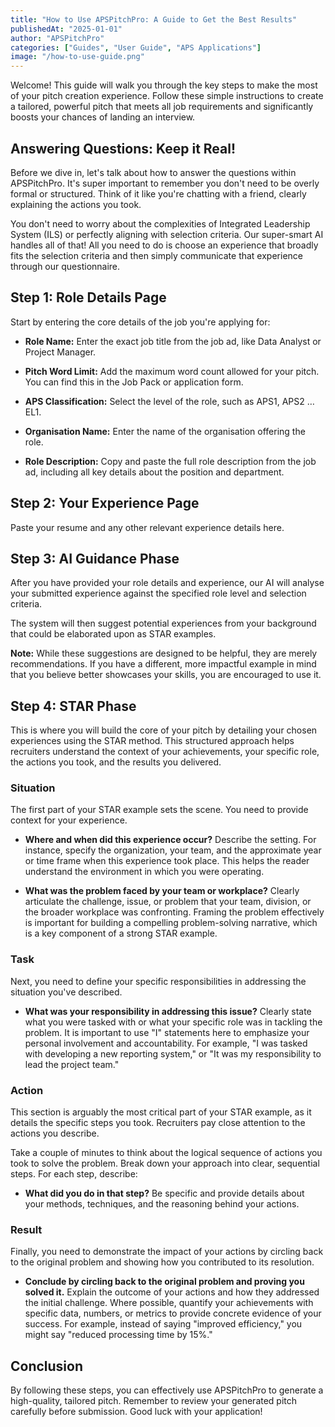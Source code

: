 ```yaml
---
title: "How to Use APSPitchPro: A Guide to Get the Best Results"
publishedAt: "2025-01-01"
author: "APSPitchPro"
categories: ["Guides", "User Guide", "APS Applications"]
image: "/how-to-use-guide.png"
---
```


Welcome! This guide will walk you through the key steps to make the most of your pitch creation experience. Follow these simple instructions to create a tailored, powerful pitch that meets all job requirements and significantly boosts your chances of landing an interview.

## Answering Questions: Keep it Real!

Before we dive in, let's talk about how to answer the questions within APSPitchPro. It's super important to remember you don't need to be overly formal or structured. Think of it like you're chatting with a friend, clearly explaining the actions you took.

You don't need to worry about the complexities of Integrated Leadership System (ILS) or perfectly aligning with selection criteria. Our super-smart AI handles all of that! All you need to do is choose an experience that broadly fits the selection criteria and then simply communicate that experience through our questionnaire.

## Step 1: Role Details Page

Start by entering the core details of the job you're applying for:

- **Role Name:** Enter the exact job title from the job ad, like Data Analyst or Project Manager.

- **Pitch Word Limit:** Add the maximum word count allowed for your pitch. You can find this in the Job Pack or application form.

- **APS Classification:** Select the level of the role, such as APS1, APS2 … EL1.

- **Organisation Name:** Enter the name of the organisation offering the role.

- **Role Description:** Copy and paste the full role description from the job ad, including all key details about the position and department.

## Step 2: Your Experience Page

Paste your resume and any other relevant experience details here.

## Step 3: AI Guidance Phase

After you have provided your role details and experience, our AI will analyse your submitted experience against the specified role level and selection criteria.

The system will then suggest potential experiences from your background that could be elaborated upon as STAR examples.

**Note:** While these suggestions are designed to be helpful, they are merely recommendations. If you have a different, more impactful example in mind that you believe better showcases your skills, you are encouraged to use it.

## Step 4: STAR Phase

This is where you will build the core of your pitch by detailing your chosen experiences using the STAR method. This structured approach helps recruiters understand the context of your achievements, your specific role, the actions you took, and the results you delivered.

### Situation

The first part of your STAR example sets the scene. You need to provide context for your experience.

- **Where and when did this experience occur?** Describe the setting. For instance, specify the organization, your team, and the approximate year or time frame when this experience took place. This helps the reader understand the environment in which you were operating.

- **What was the problem faced by your team or workplace?** Clearly articulate the challenge, issue, or problem that your team, division, or the broader workplace was confronting. Framing the problem effectively is important for building a compelling problem-solving narrative, which is a key component of a strong STAR example.

### Task

Next, you need to define your specific responsibilities in addressing the situation you've described.

- **What was your responsibility in addressing this issue?** Clearly state what you were tasked with or what your specific role was in tackling the problem. It is important to use "I" statements here to emphasize your personal involvement and accountability. For example, "I was tasked with developing a new reporting system," or "It was my responsibility to lead the project team."

### Action

This section is arguably the most critical part of your STAR example, as it details the specific steps you took. Recruiters pay close attention to the actions you describe.

Take a couple of minutes to think about the logical sequence of actions you took to solve the problem. Break down your approach into clear, sequential steps. For each step, describe:

- **What did you do in that step?** Be specific and provide details about your methods, techniques, and the reasoning behind your actions.

### Result

Finally, you need to demonstrate the impact of your actions by circling back to the original problem and showing how you contributed to its resolution.

- **Conclude by circling back to the original problem and proving you solved it.** Explain the outcome of your actions and how they addressed the initial challenge. Where possible, quantify your achievements with specific data, numbers, or metrics to provide concrete evidence of your success. For example, instead of saying "improved efficiency," you might say "reduced processing time by 15%."

## Conclusion

By following these steps, you can effectively use APSPitchPro to generate a high-quality, tailored pitch. Remember to review your generated pitch carefully before submission. Good luck with your application! 